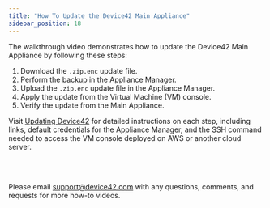 ```yaml
---
title: "How To Update the Device42 Main Appliance"
sidebar_position: 18
---
```



The walkthrough video demonstrates how to update the Device42 Main Appliance by following these steps:
1. Download the `.zip.enc` update file.
2. Perform the backup in the Appliance Manager.
3. Upload the `.zip.enc` update file in the Appliance Manager.
4. Apply the update from the Virtual Machine (VM) console.
5. Verify the update from the Main Appliance.

Visit [Updating Device42](administration/updating-device42.mdx) for detailed instructions on each step, including links, default credentials for the Appliance Manager, and the SSH command needed to access the VM console deployed on AWS or another cloud server.

<ReactPlayer controls url='https://device42.wistia.com/medias/rn694vqehp' />
<br/><br/>

Please email [support@device42.com](mailto:support@device42.com) with any questions, comments, and requests for more how-to videos.
